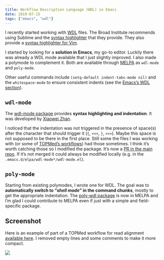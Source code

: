 ```yaml
---
title: Workflow Description Language (WDL) in Emacs
date: 2019-07-15
tags: ["emacs", "wdl"]
---
```


I recently started working with [WDL](https://software.broadinstitute.org/wdl/documentation/) files.
The Broad Institute recommends using Sublime and the [syntax highlighter](https://github.com/broadinstitute/wdl-sublime-syntax-highlighter) that they provide.
They also provide a [syntax highlighter for Vim](https://github.com/broadinstitute/vim-wdl).

I started by looking for a **solution in Emacs**, my go-to editor.
Luckily there was already a WDL mode available that I just slightly improved.
I also made a polymode to complement it.
Both are available through [MELPA](https://github.com/melpa/melpa) as `wdl-mode` and `poly-mode`.

Other useful commands include `(setq-default indent-tabs-mode nil)` and the `whitespace-mode` to ensure consistent indents (see the [Emacs's WDL section](/emacs#for-wdl-workflows)).

## `wdl-mode`

The [wdl-mode package](https://github.com/zhanxw/wdl-mode) provides **syntax highlighting and indentation**.
It was developed by [Xiaowei Zhan](https://github.com/zhanxw).

I noticed that the indentation was not triggered in the presence of space(s) after the character that should trigger it (`{`, `<<<`, `}`, `>>>`).
Maybe this space is not supposed to be there in the first place.
Still some the files I was working with (or some of [TOPMed's workflows](https://github.com/DataBiosphere/topmed-workflows/blob/master/variant-caller/variant-caller-wdl/topmed_freeze3_calling.wdl)) had those sometimes.
I think it's worth catching those so I modified the package.
It's now a [PR in the main repo](https://github.com/zhanxw/wdl-mode/pull/3).
If it's not merged it could always be modified locally (e.g. in the `.emacs.d/elpa/wdl-mode*/wdl-mode.el`).

## `poly-mode`

Starting from existing polymodes, I wrote one for WDL. 
The goal was to **automatically switch to "*shell mode*" in the command chunks**, mostly to get the appropriate indentation.
The [poly-wdl package](https://github.com/jmonlong/poly-wdl) is now in MELPA and I'm glad I could contribute to MELPA even if just with a simple and field-specific package.

## Screenshot

Here is an example of part of a TOPMed workflow for read alignment [available here](https://github.com/DataBiosphere/topmed-workflows/blob/master/aligner/u_of_michigan_aligner/u_of_michigan_aligner.wdl).
I removed empty lines and some comments to make it more compact.

![](/imgs/emacs-wdl-ex.png)
